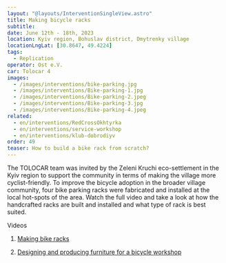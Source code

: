 ```yaml
---
layout: "@layouts/InterventionSingleView.astro"
title: Making bicycle racks 
subtitle:
date: June 12th - 18th, 2023
location: Kyiv region, Bohuslav district, Dmytrenky village
locationLngLat: [30.8647, 49.4224]
tags: 
  - Replication
operator: Ost e.V.
car: Tolocar 4
images:
  - /images/interventions/bike-parking.jpg
  - /images/interventions/Bike-parking-1.jpg
  - /images/interventions/Bike-parking-2.jpeg
  - /images/interventions/Bike-parking-3.jpg
  - /images/interventions/Bike-parking-4.jpeg
related:
  - en/interventions/RedCrossOkhtyrka
  - en/interventions/service-workshop
  - en/interventions/klub-dobrodiyv
order: 49
teaser: How to build a bike rack from scratch? 
---
```

The TOLOCAR team was invited by the Zeleni Kruchi eco-settlement in the Kyiv region to support the community in terms of making the village more cyclist-friendly. To improve the bicycle adoption in the broader village community, four bike parking racks were fabricated and installed at the local hot-spots of the area. Watch the full video and take a look at how the handcrafted racks are built and installed and what type of rack is best suited.

Videos
1. [Making bike racks](https://www.instagram.com/p/CuUsM0QI8bW/?utm_source=ig_web_copy_link&igshid=MzRlODBiNWFlZA==)

2. [Designing and producing furniture for a bicycle workshop](https://www.instagram.com/reel/CuRvIApofe6/?utm_source=ig_web_copy_link&igshid=MzRlODBiNWFlZA==)
